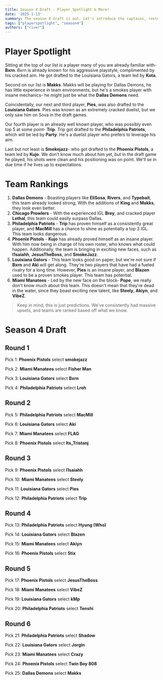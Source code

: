 ```yaml
---
title: Season 4 Draft - Player Spotlight & More!
date: '2025-1-13'
summary: The season 4 draft is out. Let's introduce the captains, rosters, and some exciting players.
tags: ["playerspotlight", "season4"]
authors: ["river"]
---
```


# Player Spotlight

Sitting at the top of our list is a player many of you are already familiar with- **Bxrn**. Bxrn is already known for his aggressive playstyle, complimented by his cracked aim. He got drafted to the Louisiana Gators, a team led by **Kota**. 

Second on our list is **Makks**. Makks will be playing for Dallas Demons, he has little experience in team environments, but he's a smokes player with insane mechanics- he might just be what the **Dallas Demons** need.

Coincidentally, our next and third player, **Pies**, was also drafted to the **Louisiana Gators**. Pies was known as an extremely cracked duelist, but we only saw him on Sova in the draft games.

Our fourth player is an already well known player, who was possibly even top 5 at some point- **Trip**. Trip got drafted to the **Philadelphia Patriots**, which will be led by **Party**. He's a duelist player who prefers to leverage his aim.

Last but not least is **Smokejazz**- who got drafted to the **Phoenix Pistols**,  a team led by **Kujo**. We don't know much about him yet, but in the draft game he played, his shots were clean and his positioning was on point. We'll se in due time if he lives up to expectations.

# Team Rankings
1. **Dallas Demons** - Boasting players like **EliSosa**, **Rivers**, and **Typebait**, this team already looked strong, With the additions of **King** and **Makks**, they look even better.
2. **Chicago Prowlers** - With the experienced IGL **Brey**, and cracked player **Lethal**, this team could easily surpass Dallas.
3. **Philadelphia Patriots** - **Trip** has proven himself as a consistently great player, and **MacMill** has a chance to shine as potentially a top 3 IGL. This team looks dangerous.
4. **Phoenix Pistols** - **Kujo** has already proved himself as an insane player. With him now being in charge of his own roster, who knows what could happen. Additionally, the team is bringing in exciting new faces, such as **I1saiahh**, **JesusTheBoss**, and **SmokeJazz**.
5. **Louisiana Gators** - This team looks good on paper, but we're not sure if **Bxrn** and **Aki** will get along. They're two players that have had a fueled rivalry for a long time. However, **Pies** is an insane player, and **Blazen** used to be a proven smokes player. This team has potential.
6. **Miami Manatees** - Led by the new face on the block- **Pope**, we really don't know much about this team. This doesn't mean that they're dead in the water, since they boast exciting new talent, like **Steely**, **Akiyn**, and **VibeZ**.

> Keep in mind, this is just predictions. We've consistently had massive upsets, and teams are ranked based off what we know.

# Season 4 Draft

## Round 1

Pick 1: **Phoenix Pistols** select **smokejazz**

Pick 2: **Miami Manatees** select **Fisher Man**

Pick 3: **Louisiana Gators** select **Bxrn**

Pick 4: **Philadelphia Patriots** select **Lroh**

## Round 2

Pick 5: **Philadelphia Patriots** select **MacMill**

Pick 6: **Louisiana Gators** select **Aki**

Pick 7: **Miami Manatees** select **FLAG**

Pick 8: **Phoenix Pistols** select **Its_Tristanj**

## Round 3

Pick 9: **Phoenix Pistols** select **I1saiahh**

Pick 10: **Miami Manatees** select **Steely**

Pick 11: **Louisiana Gators** select **Pies**

Pick 12: **Philadelphia Patriots** select **Trip**

## Round 4

Pick 13: **Philadelphia Patriots** select **Hyung (Who)**

Pick 14: **Louisiana Gators** select **Blazen**

Pick 15: **Miami Manatees** select **Akiyn**

Pick 16: **Phoenix Pistols** select **Stix**

## Round 5

Pick 17: **Phoenix Pistols** select **JesusTheBoss**

Pick 18: **Miami Manatees** select **VibeZ**

Pick 19: **Louisiana Gators** select **kMp**

Pick 20: **Philadelphia Patriots** select **Tenshi**

## Round 6

Pick 21: **Philadelphia Patriots** select **Shadow**

Pick 22: **Louisiana Gators** select **Jorgin**

Pick 23: **Miami Manatees** select **Crazy**

Pick 24: **Phoenix Pistols** select **Twin Boy 808**

Pick 25: **Dallas Demons** select **Makks**
